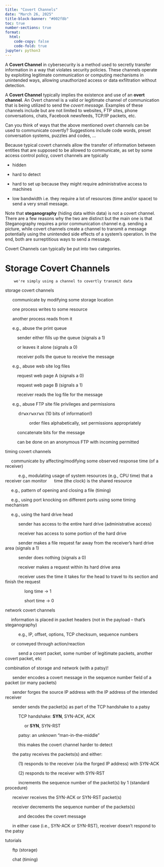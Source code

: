 ```yaml
---
title: "Covert Channels"
date: "March 26, 2025"
title-block-banner: "#002f8b"
toc: true
number-sections: true
format:
  html:
    code-copy: false
    code-fold: true
jupyter: python3
---
```


A **Covert Channel** in cybersecurity is a method used to secretly transfer
information in a way that violates security policies. These channels
operate by exploiting legitimate communication or computing mechanisms
in unintended ways, allowing unauthorized access or data exfiltration
without detection.

A **Covert Channel** typically implies the existence and use of an
**overt channel**. An Overt channel is a valid or legitimate channel of
communication that is being utilized to send the *covert message*.
Examples of these channels include but are not limited to websites, FTP
sites, phone conversations, chats, Facebook newsfeeds, TCP/IP packets,
etc.

:::{.callout-important title="Challenge Yourself"}
Can you think of ways that the above mentioned overt channels can be
used to communicate covertly?
Suggestions include code words, preset conversation systems, puzzles and
codes, ... 
:::

Because typical covert channels allow the transfer of information
between entities that are supposed to be allowed to communicate, as set
by some access control policy, covert channels are typically

* hidden

* hard to detect

* hard to set up because they might require administrative access to
  machines

* low bandwidth i.e. they require a lot of resources (time and/or space)
  to send a very small message. 

	
:::{.callout-note}
Note that **steganography** (hiding data within data) is not a covert channel.
There are a few reasons why the two are distinct but the main one is
that Steganography requires a prior communication channel e.g. sending a
picture, while covert channels create a channel to transmit a message
potentially using the unintended side effects of a system's operation.
In the end, both are surreptitious ways to send a message.
:::

Covert Channels can typically be put into two categories.

# Storage Covert Channels



		we're simply using a channel to covertly transmit data

storage covert channels  

&nbsp;&nbsp;&nbsp;&nbsp;&nbsp; communicate by modifying some storage location  

&nbsp;&nbsp;&nbsp;&nbsp;&nbsp; one process writes to some resource  

&nbsp;&nbsp;&nbsp;&nbsp;&nbsp; another process reads from it  


&nbsp;&nbsp;&nbsp;&nbsp;&nbsp; e.g., abuse the print queue 

&nbsp;&nbsp;&nbsp;&nbsp;&nbsp;&nbsp;&nbsp;&nbsp;&nbsp;&nbsp;sender either fills up the queue (signals a 1)  

&nbsp;&nbsp;&nbsp;&nbsp;&nbsp;&nbsp;&nbsp;&nbsp;&nbsp;&nbsp;or leaves it alone (signals a 0)   

&nbsp;&nbsp;&nbsp;&nbsp;&nbsp;&nbsp;&nbsp;&nbsp;&nbsp;&nbsp;receiver polls the queue to receive the message  

&nbsp;&nbsp;&nbsp;&nbsp;&nbsp; e.g., abuse web site log files  

&nbsp;&nbsp;&nbsp;&nbsp;&nbsp;&nbsp;&nbsp;&nbsp;&nbsp;&nbsp;request web page A (signals a 0)  

&nbsp;&nbsp;&nbsp;&nbsp;&nbsp;&nbsp;&nbsp;&nbsp;&nbsp;&nbsp;request web page B (signals a 1)  

&nbsp;&nbsp;&nbsp;&nbsp;&nbsp;&nbsp;&nbsp;&nbsp;&nbsp;&nbsp;receiver reads the log file for the message  

&nbsp;&nbsp;&nbsp;&nbsp;&nbsp; e.g., abuse FTP site file privileges and permissions  

&nbsp;&nbsp;&nbsp;&nbsp;&nbsp;&nbsp;&nbsp;&nbsp;&nbsp;&nbsp; <samp>drwxrwxrwx</samp> (10 bits of information!) 

&nbsp;&nbsp;&nbsp;&nbsp;&nbsp;&nbsp;&nbsp;&nbsp;&nbsp;&nbsp;&nbsp;&nbsp;&nbsp;&nbsp;&nbsp;&nbsp;&nbsp;&nbsp;&nbsp;&nbsp;order files alphabetically, set permissions appropriately  

&nbsp;&nbsp;&nbsp;&nbsp;&nbsp;&nbsp;&nbsp;&nbsp;&nbsp;&nbsp;concatenate bits for the message  

&nbsp;&nbsp;&nbsp;&nbsp;&nbsp;&nbsp;&nbsp;&nbsp;&nbsp;&nbsp;can be done on an anonymous FTP with incoming permitted  


timing covert channels  

&nbsp;&nbsp;&nbsp;&nbsp;&nbsp;communicate by affecting/modifying some observed response time (of a receiver)   

&nbsp;&nbsp;&nbsp;&nbsp;&nbsp;&nbsp;&nbsp;&nbsp;&nbsp;&nbsp; e.g., modulating usage of system resources (e.g., CPU time) that a receiver can monitor
&nbsp;&nbsp;&nbsp;&nbsp;&nbsp;time (the clock) is the shared resource

&nbsp;&nbsp;&nbsp;&nbsp;&nbsp;e.g., pattern of opening and closing a file (timing)   

&nbsp;&nbsp;&nbsp;&nbsp;&nbsp;e.g., using port knocking on different ports using some timing mechanism   

&nbsp;&nbsp;&nbsp;&nbsp;&nbsp;e.g., using the hard drive head   

&nbsp;&nbsp;&nbsp;&nbsp;&nbsp;&nbsp;&nbsp;&nbsp;&nbsp;&nbsp; sender has access to the entire hard drive (administrative access)   

&nbsp;&nbsp;&nbsp;&nbsp;&nbsp;&nbsp;&nbsp;&nbsp;&nbsp;&nbsp; receiver has access to some portion of the hard drive   

&nbsp;&nbsp;&nbsp;&nbsp;&nbsp;&nbsp;&nbsp;&nbsp;&nbsp;&nbsp; sender makes a file request far away from the receiver's hard drive area (signals a 1)   

&nbsp;&nbsp;&nbsp;&nbsp;&nbsp;&nbsp;&nbsp;&nbsp;&nbsp;&nbsp; sender does nothing (signals a 0)   

&nbsp;&nbsp;&nbsp;&nbsp;&nbsp;&nbsp;&nbsp;&nbsp;&nbsp;&nbsp; receiver makes a request within its hard drive area   

&nbsp;&nbsp;&nbsp;&nbsp;&nbsp;&nbsp;&nbsp;&nbsp;&nbsp;&nbsp; receiver uses the time it takes for the head to travel to its section and finish the request   

&nbsp;&nbsp;&nbsp;&nbsp;&nbsp;&nbsp;&nbsp;&nbsp;&nbsp;&nbsp;&nbsp;&nbsp;&nbsp;&nbsp;&nbsp; long time → 1   

&nbsp;&nbsp;&nbsp;&nbsp;&nbsp;&nbsp;&nbsp;&nbsp;&nbsp;&nbsp;&nbsp;&nbsp;&nbsp;&nbsp;&nbsp; short time → 0

network covert channels   

&nbsp;&nbsp;&nbsp;&nbsp;&nbsp;information is placed in packet headers (not in the payload – that's steganography) 

&nbsp;&nbsp;&nbsp;&nbsp;&nbsp;&nbsp;&nbsp;&nbsp;&nbsp;&nbsp; e.g., IP, offset, options, TCP checksum, sequence numbers   

&nbsp;&nbsp;&nbsp;&nbsp;&nbsp;or conveyed through action/reaction   

&nbsp;&nbsp;&nbsp;&nbsp;&nbsp;&nbsp;&nbsp;&nbsp;&nbsp;&nbsp; send a covert packet, some number of legitimate packets, another covert packet, etc   


combination of storage and network (with a patsy)!   

&nbsp;&nbsp;&nbsp;&nbsp;&nbsp; sender encodes a covert message in the sequence number field of a packet (or many packets)   

&nbsp;&nbsp;&nbsp;&nbsp;&nbsp; sender forges the source IP address with the IP address of the intended receiver   

&nbsp;&nbsp;&nbsp;&nbsp;&nbsp; sender sends the packet(s) as part of the TCP handshake to a patsy   

&nbsp;&nbsp;&nbsp;&nbsp;&nbsp;&nbsp;&nbsp;&nbsp;&nbsp;&nbsp; TCP handshake: **SYN**, SYN-ACK, ACK   

&nbsp;&nbsp;&nbsp;&nbsp;&nbsp;&nbsp;&nbsp;&nbsp;&nbsp;&nbsp;&nbsp;&nbsp;&nbsp;&nbsp;&nbsp; or **SYN**, SYN-RST   

&nbsp;&nbsp;&nbsp;&nbsp;&nbsp;&nbsp;&nbsp;&nbsp;&nbsp;&nbsp; patsy: an unknown “man-in-the-middle”   

&nbsp;&nbsp;&nbsp;&nbsp;&nbsp;&nbsp;&nbsp;&nbsp;&nbsp;&nbsp; this makes the covert channel harder to detect   

&nbsp;&nbsp;&nbsp;&nbsp;&nbsp; the patsy receives the packets(s) and either:   

&nbsp;&nbsp;&nbsp;&nbsp;&nbsp;&nbsp;&nbsp;&nbsp;&nbsp;&nbsp; (1) responds to the receiver (via the forged IP address) with SYN-ACK   

&nbsp;&nbsp;&nbsp;&nbsp;&nbsp;&nbsp;&nbsp;&nbsp;&nbsp;&nbsp; (2) responds to the receiver with SYN-RST   

&nbsp;&nbsp;&nbsp;&nbsp;&nbsp;&nbsp;&nbsp;&nbsp;&nbsp;&nbsp; increments the sequence number of the packet(s) by 1 (standard procedure)   

&nbsp;&nbsp;&nbsp;&nbsp;&nbsp; receiver receives the SYN-ACK or SYN-RST packet(s)   

&nbsp;&nbsp;&nbsp;&nbsp;&nbsp; receiver decrements the sequence number of the packets(s)   

&nbsp;&nbsp;&nbsp;&nbsp;&nbsp;&nbsp;&nbsp;&nbsp;&nbsp;&nbsp; and decodes the covert message   

&nbsp;&nbsp;&nbsp;&nbsp;&nbsp; in either case (i.e., SYN-ACK or SYN-RST), receiver doesn't respond to the patsy   


tutorials 

&nbsp;&nbsp;&nbsp;&nbsp;&nbsp; ftp (storage) 

&nbsp;&nbsp;&nbsp;&nbsp;&nbsp; chat (timing)
